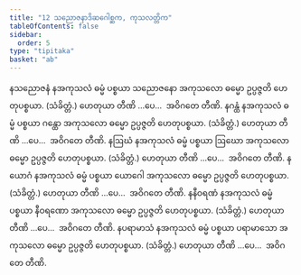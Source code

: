 ```yaml
---
title: "12 သညောဇနာဒိဆဂေါစ္ဆက, ကုသလတ္တိက"
tableOfContents: false
sidebar:
  order: 5
type: "tipitaka"
basket: "ab"
---
```



<DynamicBreadcrumb />

<Division number="22">

<Paragraph number="60">
နသညောဇနံ နအကုသလံ ဓမ္မံ ပစ္စယာ သညောဇနော အကုသလော ဓမ္မော ဥပ္ပဇ္ဇတိ ဟေတုပစ္စယာ. (သံခိတ္တံ.)
</Paragraph>

<Paragraph number="61">
ဟေတုယာ တီဏိ …ပေ…  အဝိဂတေ တီဏိ.
</Paragraph>

</Division>
<Division number="23">

<Paragraph number="62">
နဂန္ထံ နအကုသလံ ဓမ္မံ ပစ္စယာ ဂန္ထော အကုသလော ဓမ္မော ဥပ္ပဇ္ဇတိ ဟေတုပစ္စယာ. (သံခိတ္တံ.)
</Paragraph>

<Paragraph number="63">
ဟေတုယာ တီဏိ …ပေ…  အဝိဂတေ တီဏိ.
</Paragraph>

</Division>
<Division number="24">

<Paragraph number="64">
နဩဃံ နအကုသလံ ဓမ္မံ ပစ္စယာ ဩဃော အကုသလော ဓမ္မော ဥပ္ပဇ္ဇတိ ဟေတုပစ္စယာ. (သံခိတ္တံ.)
</Paragraph>

<Paragraph number="65">
ဟေတုယာ တီဏိ …ပေ…  အဝိဂတေ တီဏိ.
</Paragraph>

</Division>
<Division number="25">

<Paragraph number="66">
နယောဂံ နအကုသလံ ဓမ္မံ ပစ္စယာ ယောဂေါ အကုသလော ဓမ္မော ဥပ္ပဇ္ဇတိ ဟေတုပစ္စယာ. (သံခိတ္တံ.)
</Paragraph>

<Paragraph number="67">
ဟေတုယာ တီဏိ …ပေ…  အဝိဂတေ တီဏိ.
</Paragraph>

</Division>
<Division number="26">

<Paragraph number="68">
နနီဝရဏံ နအကုသလံ ဓမ္မံ ပစ္စယာ နီဝရဏော အကုသလော ဓမ္မော ဥပ္ပဇ္ဇတိ ဟေတုပစ္စယာ. (သံခိတ္တံ.)
</Paragraph>

<Paragraph number="69">
ဟေတုယာ တီဏိ …ပေ…  အဝိဂတေ တီဏိ.
</Paragraph>

</Division>
<Division number="27">

<Paragraph number="70">
နပရာမာသံ နအကုသလံ ဓမ္မံ ပစ္စယာ ပရာမာသော အကုသလော ဓမ္မော ဥပ္ပဇ္ဇတိ ဟေတုပစ္စယာ. (သံခိတ္တံ.)
</Paragraph>

<Paragraph number="71">
ဟေတုယာ တီဏိ …ပေ…  အဝိဂတေ တီဏိ.
</Paragraph>
</Division>